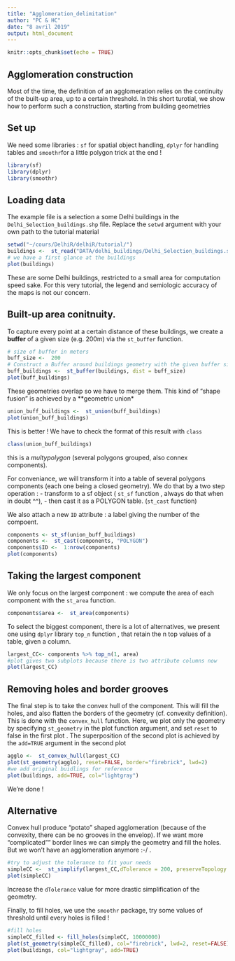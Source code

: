 ```yaml
---
title: "Agglomeration_delimitation"
author: "PC & HC"
date: "8 avril 2019"
output: html_document
---
```


```r
knitr::opts_chunk$set(echo = TRUE)

```

## Agglomeration construction 

Most of the time, the definition of an agglomeration relies on the continuity of the built-up area, up to a certain threshold.
In this short turotial, we show how to perform such a construction, starting from building geometries


## Set up 

We need some libraries : `sf` for spatial object handling, `dplyr` for handling tables and `smoothr`for a little polygon trick at the end ! 


```r
library(sf)
library(dplyr)
library(smoothr)
```


## Loading data


The example file is a selection a some Delhi buildings in the `Delhi_Selection_buildings.shp` file. 
Replace the  `setwd` argument with your own path to the tutorial material

```r
setwd("~/cours/DelhiR/delhiR/tutorial/")
buildings <-  st_read("DATA/delhi_buildings/Delhi_Selection_buildings.shp")
# we have a first glance at the buildings
plot(buildings)
```

These are some Delhi buildings, restricted to a small area for computation speed sake.
For this very tutorial, the legend and semiologic accuracy of the maps is not our concern.


## Built-up area conitnuity.

To capture every point at a certain distance of these buildings, we create a **buffer** of a given size (e.g. 200m) via the `st_buffer` function. 


```r
# size of buffer in meters
buff_size <-  200
# Construct a Buffer around buildings geometry with the given buffer size
buff_buildings <-  st_buffer(buildings, dist = buff_size)
plot(buff_buildings)
```


These geometries overlap so we have to merge them. This kind of "shape fusion" is achieved by a **geometric union*


```r
union_buff_buildings <-  st_union(buff_buildings)
plot(union_buff_buildings)
```

This is better ! 
We have to check the format of this result with `class`
```r
class(union_buff_buildings)
```

this is a *multypolygon* (several polygons grouped, also connex components). 

For conveniance, we will transform it into a table of several polygons components (each one being a closed geometry).
We do that by a two step operation : 
  - transform to a sf object ( `st_sf`  function , always do that when in doubt ^^), 
  - then cast it as a POLYGON table. (`st_cast` function)

We also attach a new `ID` attribute : a label giving the number of the compoent.


```r
components <- st_sf(union_buff_buildings)
components <-  st_cast(components, "POLYGON")
components$ID <-  1:nrow(components)
plot(components)
```


## Taking the largest component

We only focus on the largest component : we compute the area of each component with the `st_area` function. 

```r
components$area <-  st_area(components)
```

To select the biggest component, there is a lot of alternatives, we present one using `dplyr` library `top_n` function , that retain the n top values of a table, given a column.

```r
largest_CC<- components %>% top_n(1, area)
#plot gives two subplots because there is two attribute columns now
plot(largest_CC)
``` 


## Removing holes and border grooves

The final step is to take the convex hull of the component. This will fill the holes, and also flatten the borders of the geometry (cf. convexity definition). This is done with the `convex_hull` function.
Here, we plot only the geometry by specifying `st_geometry` in the plot function argument, and set `reset` to false in  the first plot .
The superposition of the second plot is achieved by the `add=TRUE` argument in the second plot

```r
agglo <-  st_convex_hull(largest_CC)
plot(st_geometry(agglo), reset=FALSE, border="firebrick", lwd=2)
#we add original buidlings for reference
plot(buildings, add=TRUE, col="lightgray")
```

We're done ! 


## Alternative 

Convex hull produce "potato" shaped agglomeration (because of the convexity, there can be no grooves in the envelop). If we want more "complicated"" border lines we can simply the geometry and fill the holes. But we won't have an agglomeration anymore :-/ .



```r
#try to adjust the tolerance to fit your needs
simpleCC <-  st_simplify(largest_CC,dTolerance = 200, preserveTopology = F)
plot(simpleCC)
```

Increase the `dTolerance` value for more drastic simplification of the geometry.




Finally, to fill holes, we use the `smoothr` package, try some values of threshold until every holes is filled !


```r
#fill holes
simpleCC_filled <- fill_holes(simpleCC, 10000000)
plot(st_geometry(simpleCC_filled), col="firebrick", lwd=2, reset=FALSE)
plot(buildings, col="lightgray", add=TRUE)
```


